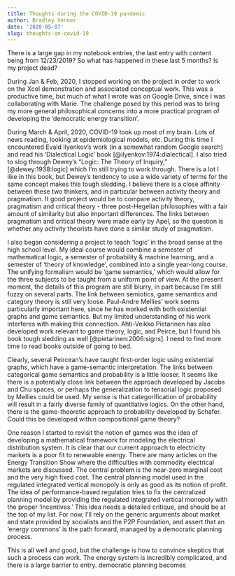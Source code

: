```yaml
---
title: Thoughts during the COVID-19 pandemic
author: Bradley Venner
date: '2020-05-07'
slug: thoughts-on-covid-19
---
```


There is a large gap in my notebook entries, the last entry with content being from 12/23/2019?  So what has happened in these last 5 months?  Is my project dead?

During Jan & Feb, 2020, I stopped working on the project in order to work on the Xcel demonstration and associated conceptual work.  This was a productive time, but much of what I wrote was on Google Drive, since I was collaborating with Marie.  The challenge posed by this period was to bring my more general philosophical concerns into a more practical program of developing the 'democratic energy transition'.

During March & April, 2020, COVID-19 took up most of my brain.  Lots of news reading, looking at epidemiological models, etc.  During this time I encountered Evald Ilyenkov's work (in a somewhat random Google search) and read his 'Dialectical Logic' book [@ilyenkov:1974:dialectical].  I also tried to slog through Dewey's "Logic:  The Theory of Inquiry," [@dewey:1938:logic] which I'm still trying to work through.  There is a lot I like in this book, but Dewey's tendency to use a wide variety of terms for the same concept makes this tough sledding.  I believe there is a close affinity between these two thinkers, and in particular between activity theory and pragmatism.  It good project would be to compare activity theory, pragmatism and critical theory - three post-Hegelian philosophies with a fair amount of similarity but also important differences.  The links between pragmatism and critical theory were made early by Apel, so the question is whether any activity theorists have done a similar study of pragmatism.  

I also began considering a project to teach 'logic' in the broad sense at the high school level.  My ideal course would combine a semester of mathematical logic, a semester of probability & machine learning, and a semester of 'theory of knowledge', combined into a single year-long course.  The unifying formalism would be 'game semantics,' which would allow for the three subjects to be taught from a uniform point of view.  At the present moment, the details of this program are still blurry, in part because I'm still fuzzy on several parts.  The link between semiotics, game semantics and category theory is still very loose.  Paul-Andre Mellies' work seems particularly important here, since he has worked with both existential graphs and game semantics.  But my limited understanding of his work interferes with making this connection.  Ahti-Veikko Pietarinen has also developed work relevant to game theory, logic, and Peirce, but I found his book tough sledding as well [@pietarinen:2006:signs].  I need to find more time to read books outside of going to bed.  

Clearly, several Peircean's have taught first-order logic using existential graphs, which have a game-semantic interpretation.  The links between categorical game semantics and probability is a little looser.  It seems like there is a potentially close link between the approach developed by Jacobs and Chu spaces, or perhaps the generalization to tensorial logic proposed by Mellies could be used.  My sense is that categorification of probability will result in a fairly diverse family of quantitative logics.  On the other hand, there is the game-theoretic approach to probability developed by Schafer.  Could this be developed within compositional game theory?

One reason I started to revisit the notion of games was the idea of developing a mathematical framework for modeling the electrical distribution system.  It is clear that our current approach to electricity markets is a poor fit to renewable energy.  There are many articles on the Energy Transition Show where the difficulties with commodity electrical markets are discussed.  The central problem is the near-zero marginal cost and the very high fixed cost.  The central planning model used in the regulated integrated vertical monopoly is only as good as its notion of profit.  The idea of performance-based regulation tries to fix the centralized planning model by providing the regulated integrated vertical monopoly with the proper 'incentives.' This idea needs a detailed critique, and should be at the top of my list.  For now, I'll rely on the generic arguments about market and state provided by socialists and the P2P Foundation, and assert that an 'energy commons' is the path forward, managed by a democratic planning process.

This is all well and good, but the challenge is how to convince skeptics that such a process can work.  The energy system is incredibly complicated, and there is a large barrier to entry. democratic planning becomes     
